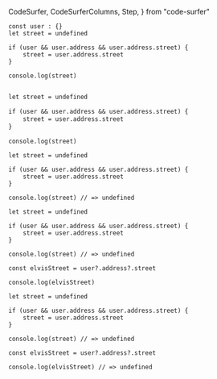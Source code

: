   CodeSurfer,
  CodeSurferColumns,
  Step,
} from "code-surfer"

<CodeSurfer>

```tsx showNumbers title="Optional chaining with elvis operator (.?*)" subtitle="Old way of savely traversing objects"
const user : {}
let street = undefined

if (user && user.address && user.address.street) {
    street = user.address.street
}

console.log(street)
```

```diff 4[5:47] title="Optional chaining with elvis operator (.?*)" subtitle="Old way of savely traversing objects"
```

```diff 8 title="Optional chaining with elvis operator (.?*)" subtitle="Old way of savely traversing objects"
let street = undefined

if (user && user.address && user.address.street) {
    street = user.address.street
}

console.log(street)
```

```tsx showNumbers title="Optional chaining with elvis operator (.?*)" subtitle="Old way of savely traversing objects"
let street = undefined

if (user && user.address && user.address.street) {
    street = user.address.street
}

console.log(street) // => undefined
```

```tsx showNumbers title="Optional chaining with elvis operator (.?*)" subtitle="With optional chaining"
let street = undefined

if (user && user.address && user.address.street) {
    street = user.address.street
}

console.log(street) // => undefined

const elvisStreet = user?.address?.street

console.log(elvisStreet)
```

```tsx showNumbers title="Optional chaining with elvis operator (.?*)" subtitle="With optional chaining"
let street = undefined

if (user && user.address && user.address.street) {
    street = user.address.street
}

console.log(street) // => undefined

const elvisStreet = user?.address?.street

console.log(elvisStreet) // => undefined
```

</CodeSurfer>
